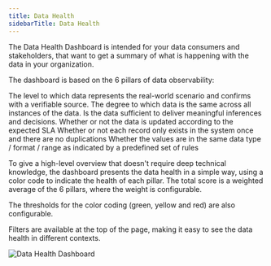 ```yaml
---
title: Data Health
sidebarTitle: Data Health
---
```


<Snippet file="cloud/cloud-feature-tag.mdx" />

The Data Health Dashboard is intended for your data consumers and stakeholders, that want to get a summary of what is happening with the data in your organization.

The dashboard is based on the 6 pillars of data observability:

<CardGroup cols={3}>
  <Card title="Accuracy" icon="bullseye-arrow">
    The level to which data represents the real-world scenario and confirms with a verifiable source.
  </Card>
  <Card title="Consistency" icon="code-compare">
    The degree to which data is the same across all instances of the data.
  </Card>
  <Card title="Completeness" icon="ballot-check">
    Is the data sufficient to deliver meaningful inferences and decisions.
  </Card>
  <Card title="Freshness" icon="stopwatch">
    Whether or not the data is updated according to the expected SLA
  </Card>
  <Card title="Uniqueness" icon="barcode-read">
    Whether or not each record only exists in the system once and there are no duplications
  </Card>
  <Card title="Validity" icon="puzzle">
    Whether the values are in the same data type / format / range as indicated by a predefined set of rules
  </Card>
</CardGroup>


To give a high-level overview that doesn't require deep technical knowledge, the dashboard presents the data health in a simple way, using a color code to indicate the health of each pillar.
The total score is a weighted average of the 6 pillars, where the weight is configurable.

The thresholds for the color coding (green, yellow and red) are also configurable.

Filters are available at the top of the page, making it easy to see the data health in different contexts.

<Frame>
    <img src="https://res.cloudinary.com/dvmtceykh/image/upload/v1720528038/c6qvebsssbaivnimibbm.png" alt="Data Health Dashboard" />
</Frame>